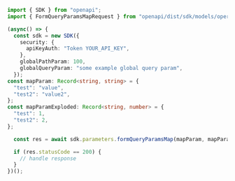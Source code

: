 ```typescript showLineNumbers copy filename="Form Query Params Map usage example"
import { SDK } from "openapi";
import { FormQueryParamsMapRequest } from "openapi/dist/sdk/models/operations";

(async() => {
  const sdk = new SDK({
    security: {
      apiKeyAuth: "Token YOUR_API_KEY",
    },
    globalPathParam: 100,
    globalQueryParam: "some example global query param",
  });
const mapParam: Record<string, string> = {
  "test": "value",
  "test2": "value2",
};
const mapParamExploded: Record<string, number> = {
  "test": 1,
  "test2": 2,
};

  const res = await sdk.parameters.formQueryParamsMap(mapParam, mapParamExploded);

  if (res.statusCode == 200) {
    // handle response
  }
})();
```
